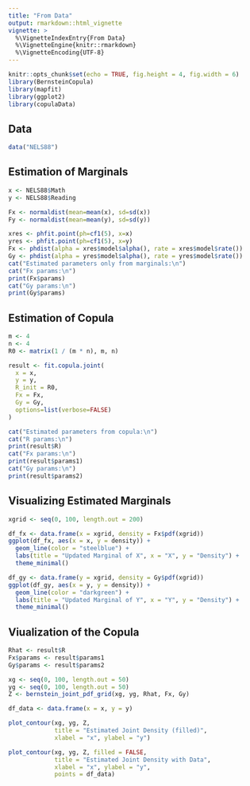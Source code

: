 ```yaml
---
title: "From Data"
output: rmarkdown::html_vignette
vignette: >
  %\VignetteIndexEntry{From Data}
  %\VignetteEngine{knitr::rmarkdown}
  %\VignetteEncoding{UTF-8}
---
```


```r
knitr::opts_chunk$set(echo = TRUE, fig.height = 4, fig.width = 6)
library(BernsteinCopula)
library(mapfit)
library(ggplot2)
library(copulaData)
```

## Data

```r
data("NELS88")
```

## Estimation of Marginals

```r
x <- NELS88$Math
y <- NELS88$Reading

Fx <- normaldist(mean=mean(x), sd=sd(x))
Fy <- normaldist(mean=mean(y), sd=sd(y))

xres <- phfit.point(ph=cf1(5), x=x)
yres <- phfit.point(ph=cf1(5), x=y)
Fx <- phdist(alpha = xres$model$alpha(), rate = xres$model$rate())
Gy <- phdist(alpha = yres$model$alpha(), rate = yres$model$rate())
cat("Estimated parameters only from marginals:\n")
cat("Fx params:\n")
print(Fx$params)
cat("Gy params:\n")
print(Gy$params)
```

## Estimation of Copula

```r
m <- 4
n <- 4
R0 <- matrix(1 / (m * n), m, n)

result <- fit.copula.joint(
  x = x,
  y = y,
  R_init = R0,
  Fx = Fx,
  Gy = Gy,
  options=list(verbose=FALSE)
)

cat("Estimated parameters from copula:\n")
cat("R params:\n")
print(result$R)
cat("Fx params:\n")
print(result$params1)
cat("Gy params:\n")
print(result$params2)
```

## Visualizing Estimated Marginals

```r
xgrid <- seq(0, 100, length.out = 200)

df_fx <- data.frame(x = xgrid, density = Fx$pdf(xgrid))
ggplot(df_fx, aes(x = x, y = density)) +
  geom_line(color = "steelblue") +
  labs(title = "Updated Marginal of X", x = "X", y = "Density") +
  theme_minimal()

df_gy <- data.frame(y = xgrid, density = Gy$pdf(xgrid))
ggplot(df_gy, aes(x = y, y = density)) +
  geom_line(color = "darkgreen") +
  labs(title = "Updated Marginal of Y", x = "Y", y = "Density") +
  theme_minimal()
```

## Viualization of the Copula

```r
Rhat <- result$R
Fx$params <- result$params1
Gy$params <- result$params2

xg <- seq(0, 100, length.out = 50)
yg <- seq(0, 100, length.out = 50)
Z <- bernstein_joint_pdf_grid(xg, yg, Rhat, Fx, Gy)

df_data <- data.frame(x = x, y = y)

plot_contour(xg, yg, Z,
             title = "Estimated Joint Density (filled)",
             xlabel = "x", ylabel = "y")

plot_contour(xg, yg, Z, filled = FALSE,
             title = "Estimated Joint Density with Data",
             xlabel = "x", ylabel = "y",
             points = df_data)
```
